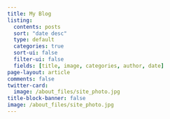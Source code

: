 ```yaml
---
title: My Blog
listing:
  contents: posts
  sort: "date desc"
  type: default
  categories: true
  sort-ui: false
  filter-ui: false
  fields: [title, image, categories, author, date]
page-layout: article
comments: false
twitter-card:
  image: /about_files/site_photo.jpg
title-block-banner: false
image: /about_files/site_photo.jpg
---
```



